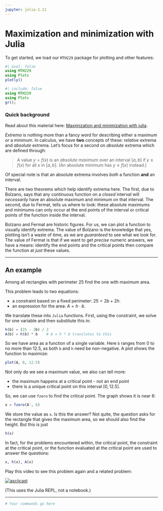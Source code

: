 ```yaml
---
jupyter: julia-1.11
---
```

# Maximization and minimization with Julia



To get started, we load our `MTH229` package for plotting and other features:


```julia
#| eval: false
using MTH229
using Plots
plotly()
```

```julia
#| include: false
using MTH229
using Plots
gr();
```


### Quick background

Read about this material here: [Maximization and minimization with julia](http://mth229.github.io/extrema.html).

*Extrema* is nothing more than a fancy word for
describing either a maximum *or* a minimum. In calculus, we have **two**
concepts of these: *relative* extrema and *absolute* extrema. Let's
focus for a second on *absolute* extrema which are defined through:

> A value $y=f(x)$ is an *absolute maximum* over an interval
> $[a,b]$ if $y \geq f(x)$ for all $x$ in $[a,b]$. (An absolute minimum has $y \leq f(x)$ instead.)

Of special note is that an absolute extrema involves *both* a function **and** an interval.


There are two theorems which help identify extrema here. The first,
due to Bolzano, says that any continuous function on a *closed*
interval will *necessarily* have an absolute maximum and minimum on
that interval. The second, due to Fermat, tells us where to look:
these absolute maximums and minimums can only occur at the end points
of the interval or critical points of the function inside the
interval.

Bolzano and Fermat are historic figures. For us, we can plot a
function to visually identify extrema. The value of Bolzano is the
knowledge that yes, plotting isn't a waste of time, as we are
*guaranteed* to see what we look for. The value of Fermat is that if
we want to get *precise* numeric answers, we have a means: identify
the end points and the critical points then compare the function at
*just* these values.

----

## An example

Among all rectangles
with perimeter $25$ find the one with maximum area.

This problem leads to two equations:

* a constraint based on a fixed perimeter: $25 = 2b + 2h$.
* an expression for the area: $A=h \cdot b$.

We translate these into `Julia` functions. First, using the
constraint, we solve for one variable and then substitute this in:

```julia
h(b) = (25 - 2b) / 2
A(b) = h(b) * b    # A = h * b translates to this
```

So we have area as a function of a single variable. Here `b` ranges
from $0$ to no more than $12.5$, as both `b` and `h` need be
non-negative. A plot shows the function to maximize:

```julia
plot(A, 0, 12.5)
```

Not only do we see a maximum value, we also can tell more:

* the maximum happens at a critical point - not an end point
* there is a unique critical point on this interval $[0,12.5]$.

So, we can use `fzero` to find the critical point. The graph shows it is near $6$:


```julia
x = fzero(A', 6)
```

We store the value as `x`. Is this the answer? Not quite, the question
asks for the rectangle that gives the maximum area, so we should also
find the height. But this is just

```julia
h(x)
```

In fact, for the problems encountered within, the critical point, the
constraint at the critical point, or the function evaluated at the
critical point are used to answer the questions:

```julia
x, h(x), A(x)
```

Play this video to see this problem again and a related problem:

[![asciicast](https://asciinema.org/a/4tdlumFtE2mBswLZJSw6q9K9J.svg)](https://asciinema.org/a/4tdlumFtE2mBswLZJSw6q9K9J)

(This uses the Julia REPL, not a notebook.)

----

```julia
# Your commands go here

```
